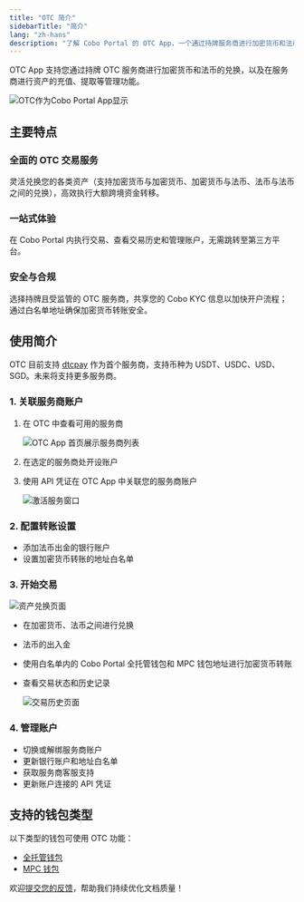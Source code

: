 ```yaml
---
title: "OTC 简介"
sidebarTitle: "简介"
lang: "zh-hans"
description: "了解 Cobo Portal 的 OTC App，一个通过持牌服务商进行加密货币和法币兑换的安全的解决方案。"
---
```


OTC App 支持您通过持牌 OTC 服务商进行加密货币和法币的兑换，以及在服务商进行资产的充值、提取等管理功能。

<img src="/cn/images/portal-apps/otc/otc-in-app-store.png" className="screenshot_modal" alt="OTC作为Cobo Portal App显示"/>

## 主要特点

### 全面的 OTC 交易服务
灵活兑换您的各类资产（支持加密货币与加密货币、加密货币与法币、法币与法币之间的兑换），高效执行大额跨境资金转移。

### 一站式体验
在 Cobo Portal 内执行交易、查看交易历史和管理账户，无需跳转至第三方平台。

### 安全与合规
选择持牌且受监管的 OTC 服务商，共享您的 Cobo KYC 信息以加快开户流程；通过白名单地址确保加密货币转账安全。

## 使用简介

<Info>OTC 目前支持 [dtcpay](https://dtcpay.com/) 作为首个服务商，支持币种为 USDT、USDC、USD、SGD。未来将支持更多服务商。</Info>

### 1. 关联服务商账户
1. 在 OTC 中查看可用的服务商

   <img src="/en/images/portal-apps/otc/list.png" className="screenshot_full_screen" alt="OTC App 首页展示服务商列表"/>

2. 在选定的服务商处开设账户
3. 使用 API 凭证在 OTC App 中关联您的服务商账户

   <img src="/en/images/portal-apps/otc/activate.png" className="screenshot_full_screen" alt="激活服务窗口"/>

### 2. 配置转账设置
- 添加法币出金的银行账户
- 设置加密货币转账的地址白名单

### 3. 开始交易

<img src="/en/images/portal-apps/otc/trade.png" className="screenshot_full_screen" alt="资产兑换页面"/>

- 在加密货币、法币之间进行兑换
- 法币的出入金
- 使用白名单内的 Cobo Portal 全托管钱包和 MPC 钱包地址进行加密货币转账
- 查看交易状态和历史记录

    <img src="/en/images/portal-apps/otc/history.png" className="screenshot_full_screen" alt="交易历史页面"/>

### 4. 管理账户
- 切换或解绑服务商账户
- 更新银行账户和地址白名单
- 获取服务商客服支持
- 更新账户连接的 API 凭证

## 支持的钱包类型

以下类型的钱包可使用 OTC 功能：
- [全托管钱包](/cn/portal/custodial-wallets/introduction)
- [MPC 钱包](/cn/portal/mpc-wallets/introduction)

<Tip>欢迎[提交您的反馈](https://forms.zohopublic.com/cobo/form/DocumentFeedbackForm/formperma/QvLOhxJv1_JMsJ-1dleZ8Itb_7rzN-LtgvsDdxosoVI?referrername=manuals)，帮助我们持续优化文档质量！</Tip>
